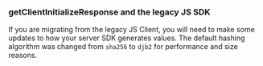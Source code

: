 ### getClientInitializeResponse and the legacy JS SDK

If you are migrating from the legacy JS Client, you will need to make some updates to how your server SDK generates values. The default hashing algorithm was changed from `sha256` to `djb2` for performance and size reasons.

